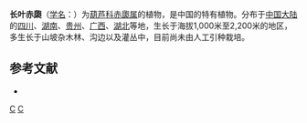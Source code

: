 {{Speciesbox 
| genus = Thladiantha
| species = longifolia
| authority = Cogn. ex Oliv.
}}
'''长叶赤瓟'''（[[学名|学名]]：{{lang|la|''Thladiantha longifolia''}}）为[[葫芦科|葫芦科]][[赤瓟属|赤瓟属]]的植物，是中国的特有植物。分布于[[中国大陆|中国大陆]]的[[四川|四川]]、[[湖南|湖南]]、[[贵州|贵州]]、[[广西|广西]]、[[湖北|湖北]]等地，生长于海拔1,000米至2,200米的地区，多生长于山坡杂木林、沟边以及灌丛中，目前尚未由人工引种栽培。

== 参考文献 ==
<div class="references-small">
* {{cite web| url =http://www.bioinfo.cn/db05/KmzwSpecies.php?action=view&id=7265| title =长叶赤瓟| work =《中国高等植物数据库全库》| publisher =中国科学院微生物研究所| author =昆明植物研究所| accessdate =2009-02-24| deadurl =yes| archiveurl =https://web.archive.org/web/20160305092635/http://www.bioinfo.cn/db05/KmzwSpecies.php?action=view&id=7265| archivedate =2016-03-05}}
</div>
{{Taxonbar|from=Q15227257}}

[[Category:赤瓟属|C]]
[[Category:中國特有植物|C]]